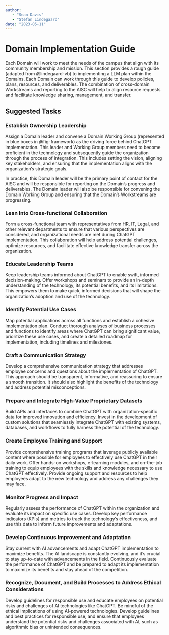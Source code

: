 ```yaml
---
author: 
   - "Sean Davis"
   - "Stefan Lindegaard"
date: "2023-05-11"
---
```


# Domain Implementation Guide

Each Domain will work to meet the needs of the campus that align with its
community membership and mission. This section provides a rough guide (adapted
from @lindegaard-vb)  to implementing a LLM plan within the Domains. Each
Domain can work through this guide to develop policies, plans, resources, and
deliverables. The combination of cross-domain Workstreams and reporting to the
AISC will help to align resource requests and facilitate knowledge sharing,
management, and transfer.

## Suggested Tasks

### Establish Ownership Leadership

Assign a Domain leader and convene a Domain Working Group (represented in blue
boxes in @fig-framework) as the driving force behind ChatGPT implementation.
This leader and Working Group members need to become proficient in the
technology and subsequently guide the organization through the process of
integration. This includes setting the vision, aligning key stakeholders, and
ensuring that the implementation aligns with the organization's strategic
goals.

In practice, this Domain leader will be the primary point of contact for the
AISC and will be responsible for reporting on the Domain's progress and
deliverables. The Domain leader will also be responsible for convening the
Domain Working Group and ensuring that the Domain's Workstreams are
progressing.


### Lean Into Cross-functional Collaboration

Form a cross-functional team with representatives from HR, IT, Legal, and other
relevant departments to ensure that various perspectives are considered, and
organizational needs are met during ChatGPT implementation. This collaboration
will help address potential challenges, optimize resources, and facilitate
effective knowledge transfer across the organization.

### Educate Leadership Teams

Keep leadership teams informed about ChatGPT to
   enable swift, informed decision-making. Offer workshops and seminars to
   provide an in-depth understanding of the technology, its potential benefits,
   and its limitations. This empowers them to make quick, informed decisions
   that will shape the organization's adoption and use of the technology.

### Identify Potential Use Cases

Map potential applications across all
   functions and establish a cohesive implementation plan. Conduct thorough
   analyses of business processes and functions to identify areas where ChatGPT
   can bring significant value, prioritize these use cases, and create a
   detailed roadmap for implementation, including timelines and milestones.

### Craft a Communication Strategy

Develop a comprehensive communication
   strategy that addresses employee concerns and questions about the
   implementation of ChatGPT. This approach should be transparent, informative,
   and reassuring to ensure a smooth transition. It should also highlight the
   benefits of the technology and address potential misconceptions.

### Prepare and Integrate High-Value Proprietary Datasets

Build APIs and interfaces to combine
   ChatGPT with organization-specific data for improved innovation and
   efficiency. Invest in the development of custom solutions that seamlessly
   integrate ChatGPT with existing systems, databases, and workflows to fully
   harness the potential of the technology.

### Create Employee Training and Support

Provide comprehensive training programs that laverage publicly available
content where possible for employees to effectively use ChatGPT in their daily
work. Offer hands-on workshops, e-learning modules, and on-the-job training to
equip employees with the skills and knowledge necessary to use ChatGPT
effectively. Provide ongoing support and resources to help employees adapt to
the new technology and address any challenges they may face.

### Monitor Progress and Impact

Regularly assess the performance of
   ChatGPT within the organization and evaluate its impact on specific use
   cases. Develop key performance indicators (KPIs) and metrics to track the
   technology's effectiveness, and use this data to inform future improvements
   and adaptations.

### Develop Continuous Improvement and Adaptation

Stay current with AI advancements
   and adapt ChatGPT implementation to maximize benefits. The AI landscape is
   constantly evolving, and it's crucial to stay up-to-date with advancements
   in the field. Continuously evaluate the performance of ChatGPT and be
   prepared to adapt its implementation to maximize its benefits and stay ahead
   of the competition.

### Recognize, Document, and Build Processes to Address Ethical Considerations

Develop guidelines for responsible use and educate
    employees on potential risks and challenges of AI technologies like
    ChatGPT. Be mindful of the ethical implications of using AI-powered
    technologies. Develop guidelines and best practices for responsible use,
    and ensure that employees understand the potential risks and challenges
    associated with AI, such as algorithmic bias or unintended consequences.

